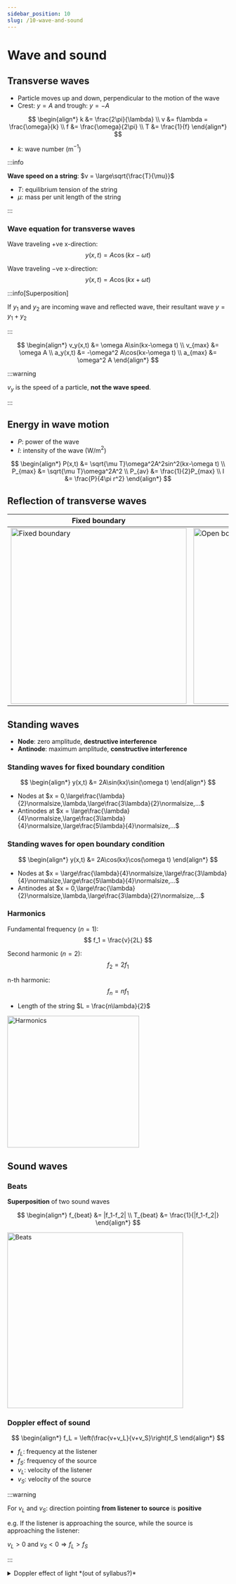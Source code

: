 ```yaml
---
sidebar_position: 10
slug: /10-wave-and-sound
---
```



# Wave and sound

## Transverse waves

- Particle moves up and down, perpendicular to the motion of the wave
- Crest: $y = A$ and trough: $y = -A$

$$
\begin{align*}
k &= \frac{2\pi}{\lambda} \\
v &= f\lambda = \frac{\omega}{k} \\
f &= \frac{\omega}{2\pi} \\
T &= \frac{1}{f}
\end{align*}
$$

- $k$: wave number (m$^{-1}$)

:::info

**Wave speed on a string**: $v = \large\sqrt{\frac{T}{\mu}}$

- $T$: equilibrium tension of the string
- $\mu$: mass per unit length of the string

:::

### Wave equation for transverse waves

Wave traveling +ve x-direction:
$$
y(x,t) = A\cos(kx-\omega t)
$$

Wave traveling −ve x-direction:
$$
y(x,t) = A\cos(kx+\omega t)
$$

:::info[Superposition]

If $y_1$ and $y_2$ are incoming wave and reflected wave, their resultant wave $y = y_1 + y_2$

:::

$$
\begin{align*}
v_y(x,t) &= \omega A\sin(kx-\omega t) \\
v_{max} &= \omega A \\
a_y(x,t) &= -\omega^2 A\cos(kx-\omega t) \\
a_{max} &= \omega^2 A
\end{align*}
$$

:::warning

$v_y$ is the speed of a particle, **not the wave speed**.

:::

## Energy in wave motion

- $P$: power of the wave
- $I$: intensity of the wave (W/m$^2$)

$$
\begin{align*}
P(x,t) &= \sqrt{\mu T}\omega^2A^2sin^2(kx-\omega t) \\
P_{max} &= \sqrt{\mu T}\omega^2A^2 \\
P_{av} &= \frac{1}{2}P_{max} \\
I &= \frac{P}{4\pi r^2}
\end{align*}
$$

## Reflection of transverse waves

<Table>
<thead>
<tr>
    <th>Fixed boundary</th>
    <th>Open boundary</th>
</tr>
</thead>
<tbody>
<tr>
    <td><img src="/img/figures/reflection-of-wave-fixed-boundary.png" alt="Fixed boundary" height="400" /></td>
    <td><img src="/img/figures/reflection-of-wave-open-boundary.png" alt="Open boundary" height="400" /></td>
</tr>
</tbody>
</Table>

## Standing waves

- **Node**: zero amplitude, **destructive interference**
- **Antinode**: maximum amplitude, **constructive interference**

<Row>
<Column>

### Standing waves for fixed boundary condition

$$
\begin{align*}
y(x,t) &= 2A\sin(kx)\sin(\omega t)
\end{align*}
$$

- Nodes at $x = 0,\large\frac{\lambda}{2}\normalsize,\lambda,\large\frac{3\lambda}{2}\normalsize,...$
- Antinodes at $x = \large\frac{\lambda}{4}\normalsize,\large\frac{3\lambda}{4}\normalsize,\large\frac{5\lambda}{4}\normalsize,...$

</Column>
<Column>

### Standing waves for open boundary condition

$$
\begin{align*}
y(x,t) &= 2A\cos(kx)\cos(\omega t)
\end{align*}
$$

- Nodes at $x = \large\frac{\lambda}{4}\normalsize,\large\frac{3\lambda}{4}\normalsize,\large\frac{5\lambda}{4}\normalsize,...$
- Antinodes at $x = 0,\large\frac{\lambda}{2}\normalsize,\lambda,\large\frac{3\lambda}{2}\normalsize,...$

</Column>
</Row>

### Harmonics

<Row>
<Column col="7">

Fundamental frequency ($n = 1$):
$$
f_1 = \frac{v}{2L}
$$

Second harmonic ($n = 2$):
$$
f_2 = 2f_1
$$

n-th harmonic:
$$
f_n = nf_1
$$

- Length of the string $L = \frac{n\lambda}{2}$

</Column>
<Column col="5">
<img src="/img/figures/harmonics.png" alt="Harmonics" width="300" />
</Column>
</Row>

## Sound waves

### Beats

<Row>
<Column>

**Superposition** of two sound waves

$$
\begin{align*}
f_{beat} &= |f_1-f_2| \\
T_{beat} &= \frac{1}{|f_1-f_2|}
\end{align*}
$$

</Column>
<Column>
<img src="/img/figures/beats.png" alt="Beats" width="400" />
</Column>
</Row>

### Doppler effect of sound

<Row>
<Column>

$$
\begin{align*}
f_L = \left(\frac{v+v_L}{v+v_S}\right)f_S
\end{align*}
$$

- $f_L$: frequency at the listener
- $f_S$: frequency of the source
- $v_L$: velocity of the listener
- $v_S$: velocity of the source

</Column>
<Column>

:::warning

For $v_L$ and $v_S$: direction pointing **from listener to source** is **positive**

e.g. If the listener is approaching the source, while the source is approaching the listener:

$v_L > 0 \text{ and } v_S < 0 \Rightarrow f_L > f_S$

:::

</Column>
</Row>

<details>
<summary>Doppler effect of light *(out of syllabus?)*</summary>

$$
\begin{align*}
f_R = \sqrt{\frac{c-v}{c+v}}f_S
\end{align*}
$$

where $v$ is the relative velocity between the receiver and the source

</details>
